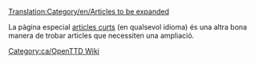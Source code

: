 [[Translation:Category/en/Articles to be expanded]]
{{en/Bilingual box| Ca
| Aquesta és una llista d''''articles que necessiten ser ampliat'''. Si us plau, remeteu a l'article per a més informació.<br/>Els articles amb les plantilles {{en/S|ca/Ampliar}} i {{en/S|ca/Esborrany}} són incorporats automàticament aquí.
| ''This is a list of '''articles that need to be expanded'''. Please refer to the article for more information.''<br/>''Articles with {{en/S|ca/Ampliar}} and {{en/S|ca/Esborrany}} templates automatically go here.''}}


La pàgina especial [[Special:Shortpages|articles curts]] (en qualsevol idioma) és una altra bona manera de trobar articles que necessiten una ampliació.


[[Category:ca/OpenTTD Wiki]]